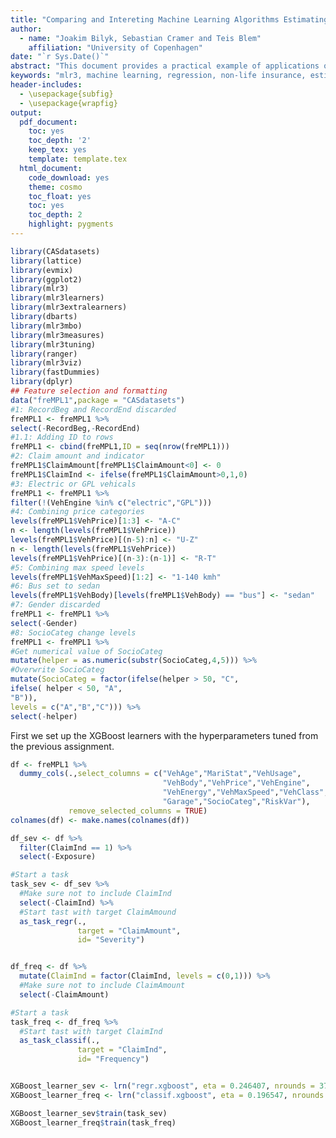 ```yaml
---
title: "Comparing and Intereting Machine Learning Algorithms Estimating Technical Prices"
author:
  - name: "Joakim Bilyk, Sebastian Cramer and Teis Blem"
    affiliation: "University of Copenhagen"
date: "`r Sys.Date()`"
abstract: "This document provides a practical example of applications of machine learning algorithms to car insurance data using the `mlr3` package. A popular model used in pricing of non-life insurance policies is the frequency-severity model, where the price is decomposed into the product of the probability of a claim arrises and the expected claim size given a claim occurs. This model is fitted using machine learning algorithms such as penalized linear regression and random forests. This paper argues that the ranger model gives a particular well fit to both the frequency and severity model."
keywords: "mlr3, machine learning, regression, non-life insurance, estimating technical price, XGBoost, Ranger, Bart, Elastic net regression, Generalized Additive Models"
header-includes:
  - \usepackage{subfig}
  - \usepackage{wrapfig}
output:
  pdf_document:
    toc: yes
    toc_depth: '2'
    keep_tex: yes
    template: template.tex
  html_document:
    code_download: yes
    theme: cosmo
    toc_float: yes
    toc: yes
    toc_depth: 2
    highlight: pygments
---
```

```r
library(CASdatasets)
library(lattice)
library(evmix)
library(ggplot2)
library(mlr3)
library(mlr3learners)
library(mlr3extralearners)
library(dbarts)
library(mlr3mbo)
library(mlr3measures)
library(mlr3tuning)
library(ranger)
library(mlr3viz)
library(fastDummies)
library(dplyr)
## Feature selection and formatting
data("freMPL1",package = "CASdatasets")
#1: RecordBeg and RecordEnd discarded
freMPL1 <- freMPL1 %>%
select(-RecordBeg,-RecordEnd)
#1.1: Adding ID to rows
freMPL1 <- cbind(freMPL1,ID = seq(nrow(freMPL1)))
#2: Claim amount and indicator
freMPL1$ClaimAmount[freMPL1$ClaimAmount<0] <- 0
freMPL1$ClaimInd <- ifelse(freMPL1$ClaimAmount>0,1,0)
#3: Electric or GPL vehicals
freMPL1 <- freMPL1 %>%
filter(!(VehEngine %in% c("electric","GPL")))
#4: Combining price categories
levels(freMPL1$VehPrice)[1:3] <- "A-C"
n <- length(levels(freMPL1$VehPrice))
levels(freMPL1$VehPrice)[(n-5):n] <- "U-Z"
n <- length(levels(freMPL1$VehPrice))
levels(freMPL1$VehPrice)[(n-3):(n-1)] <- "R-T"
#5: Combining max speed levels
levels(freMPL1$VehMaxSpeed)[1:2] <- "1-140 kmh"
#6: Bus set to sedan
levels(freMPL1$VehBody)[levels(freMPL1$VehBody) == "bus"] <- "sedan"
#7: Gender discarded
freMPL1 <- freMPL1 %>%
select(-Gender)
#8: SocioCateg change levels
freMPL1 <- freMPL1 %>%
#Get numerical value of SocioCateg
mutate(helper = as.numeric(substr(SocioCateg,4,5))) %>%
#Overwrite SocioCateg
mutate(SocioCateg = factor(ifelse(helper > 50, "C",
ifelse( helper < 50, "A",
"B")),
levels = c("A","B","C"))) %>%
select(-helper)
```




First we set up the XGBoost learners with the hyperparameters tuned from the previous assignment.

```r
df <- freMPL1 %>%
  dummy_cols(.,select_columns = c("VehAge","MariStat","VehUsage",
                                  "VehBody","VehPrice","VehEngine",
                                  "VehEnergy","VehMaxSpeed","VehClass",
                                  "Garage","SocioCateg","RiskVar"),
             remove_selected_columns = TRUE)
colnames(df) <- make.names(colnames(df))

df_sev <- df %>% 
  filter(ClaimInd == 1) %>%
  select(-Exposure)

#Start a task
task_sev <- df_sev %>%
  #Make sure not to include ClaimInd
  select(-ClaimInd) %>%
  #Start tast with target ClaimAmound
  as_task_regr(.,
               target = "ClaimAmount",
               id= "Severity")


df_freq <- df %>%
  mutate(ClaimInd = factor(ClaimInd, levels = c(0,1))) %>%
  #Make sure not to include ClaimAmount
  select(-ClaimAmount)

#Start a task
task_freq <- df_freq %>%
  #Start tast with target ClaimInd
  as_task_classif(.,
               target = "ClaimInd",
               id= "Frequency")


XGBoost_learner_sev <- lrn("regr.xgboost", eta = 0.246407, nrounds = 379, max_depth = 3)
XGBoost_learner_freq <- lrn("classif.xgboost", eta = 0.196547, nrounds = 1747, max_depth = 3, predict_type = "prob")

XGBoost_learner_sev$train(task_sev)
XGBoost_learner_freq$train(task_freq)


```








